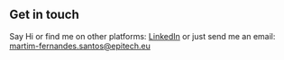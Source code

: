 ## Get in touch

Say Hi or find me on other platforms: [LinkedIn](https://www.linkedin.com/in/martim-santos/) or just send me an email: martim-fernandes.santos@epitech.eu